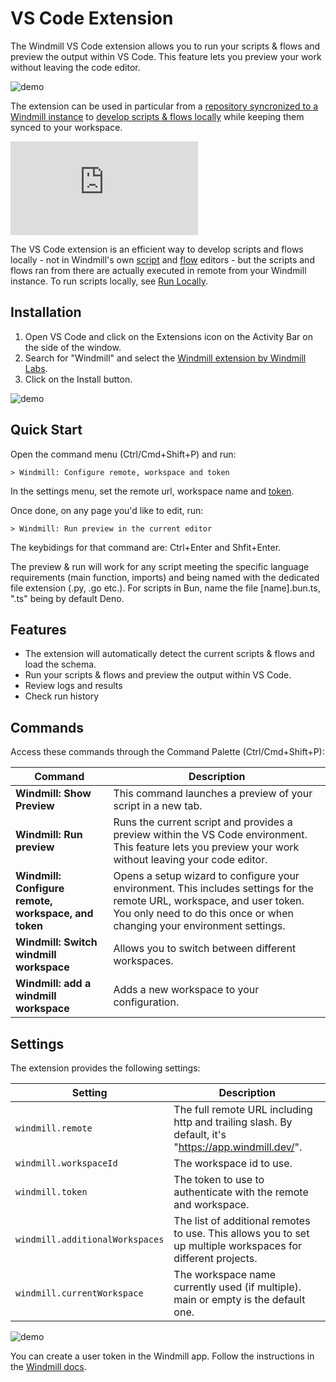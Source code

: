 
# VS Code Extension

The Windmill VS Code extension allows you to run your scripts & flows and preview the output within VS Code. This feature lets you preview your work without leaving the code editor.

![demo](./main.png.webp)

The extension can be used in particular from a [repository syncronized to a Windmill instance](../../advanced/3_cli/sync.mdx) to [develop scripts & flows locally](../../advanced/4_local_development/index.mdx) while keeping them synced to your workspace.

<div class="grid grid-cols-2 gap-6 mb-4">
	<DocCard
		title="Command-Line Interface - Sync"
		description="Sync with a Windmill workspace from Windmill CLI."
		href="/docs/advanced/cli"
	/>
</div>

<iframe
	style={{ aspectRatio: '16/9' }}
	src="https://www.youtube.com/embed/aSOF6AzyDr8?vq=hd1080"
	title="YouTube video player"
	frameBorder="0"
	allow="accelerometer; autoplay; clipboard-write; encrypted-media; gyroscope; picture-in-picture; web-share"
	allowFullScreen
	className="border-2 rounded-xl object-cover w-full dark:border-gray-800"
></iframe>

<br/>

The VS Code extension is an efficient way to develop scripts and flows locally - not in Windmill's own [script](../../script_editor/index.mdx) and [flow](../../flows/1_flow_editor.mdx) editors - but the scripts and flows ran from there
are actually executed in remote from your Windmill instance. To run scripts locally, see [Run Locally](../../advanced/4_local_development/run_locally.mdx).

<div class="grid grid-cols-2 gap-6 mb-4">
	<DocCard
		title="Local Development"
		description="Develop from various environments such as your terminal, VS Code, and JetBrains IDEs."
		href="/docs/advanced/local_development"
	/>
	<DocCard
		title="Run Locally"
		description="Run scripts locally that interact with a Windmill instance."
		href="/docs/advanced/local_development/run_locally"
	/>
   <DocCard
		title="Command-Line Interface"
		description="Interact with Windmill instances right from your terminal."
		href="/docs/advanced/cli"
 />
</div>

## Installation

1. Open VS Code and click on the Extensions icon on the Activity Bar on the side of the window.
2. Search for "Windmill" and select the [Windmill extension by Windmill Labs](https://marketplace.visualstudio.com/items?itemName=windmill-labs.windmill).
3. Click on the Install button.

![demo](./wm-install.png.webp)

## Quick Start

Open the command menu (Ctrl/Cmd+Shift+P) and run:

`> Windmill: Configure remote, workspace and token`

In the settings menu, set the remote url, workspace name and [token](../../core_concepts/4_webhooks/index.mdx#user-token).

Once done, on any page you'd like to edit, run:

`> Windmill: Run preview in the current editor`

The keybidings for that command are: Ctrl+Enter and Shfit+Enter.

The preview & run will work for any script meeting the specific language requirements (main function, imports) and being named with the dedicated file extension (.py, .go etc.). For scripts in Bun, name the file \[name\].bun.ts, ".ts" being by default Deno.

## Features

- The extension will automatically detect the current scripts & flows and load the schema.
- Run your scripts & flows and preview the output within VS Code.
- Review logs and results
- Check run history

## Commands

Access these commands through the Command Palette (Ctrl/Cmd+Shift+P):

| Command                                              | Description                                                                                                                                                                                         |
| ---------------------------------------------------- | --------------------------------------------------------------------------------------------------------------------------------------------------------------------------------------------------- |
| **Windmill: Show Preview**                           | This command launches a preview of your script in a new tab.                                                                                                                                        |
| **Windmill: Run preview**                            | Runs the current script and provides a preview within the VS Code environment. This feature lets you preview your work without leaving your code editor.                                             |
| **Windmill: Configure remote, workspace, and token** | Opens a setup wizard to configure your environment. This includes settings for the remote URL, workspace, and user token. You only need to do this once or when changing your environment settings. |
| **Windmill: Switch windmill workspace**              | Allows you to switch between different workspaces.                                                                                                                                                  |
| **Windmill: add a windmill workspace**                        | Adds a new workspace to your configuration.                                                                                                                                               |

## Settings

The extension provides the following settings:

| Setting                         | Description                                                                                                  |
| ------------------------------- | ------------------------------------------------------------------------------------------------------------ |
| `windmill.remote`               | The full remote URL including http and trailing slash. By default, it's "https://app.windmill.dev/".         |
| `windmill.workspaceId`          | The workspace id to use.                                                                                     |
| `windmill.token`                | The token to use to authenticate with the remote and workspace.                                              |
| `windmill.additionalWorkspaces` | The list of additional remotes to use. This allows you to set up multiple workspaces for different projects. |
| `windmill.currentWorkspace`     | The workspace name currently used (if multiple). main or empty is the default one.                           |

![demo](./wm-settings.png.webp)

You can create a user token in the Windmill app. Follow the instructions in the [Windmill docs](/docs/core_concepts/webhooks#user-token).
